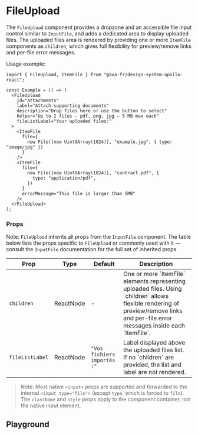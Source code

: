 
<Meta of={FileUploadStories} name="FileUpload" />

# FileUpload

The `FileUpload` component provides a dropzone and an accessible file input control similar to `InputFile`, and adds a dedicated area to display uploaded files. The uploaded files area is rendered by providing one or more `ItemFile` components as `children`, which gives full flexibility for preview/remove links and per-file error messages.

Usage example:

```tsx
import { FileUpload, ItemFile } from "@axa-fr/design-system-apollo-react";

const Example = () => (
  <FileUpload
    id="attachments"
    label="Attach supporting documents"
    description="Drop files here or use the button to select"
    helper="Up to 2 files — pdf, png, jpg — 5 MB max each"
    fileListLabel="Your uploaded files:"
  >
    <ItemFile
      file={
        new File([new Uint8Array(1024)], "example.jpg", { type: "image/jpg" })
      }
    />
    <ItemFile
      file={
        new File([new Uint8Array(1024)], "contract.pdf", {
          type: "application/pdf",
        })
      }
      errorMessage="This file is larger than 5MB"
    />
  </FileUpload>
);
```

### Props

Note: `FileUpload` inherits all props from the `InputFile` component. The table below lists the props specific to `FileUpload` or commonly used with it — consult the `InputFile` documentation for the full set of inherited props.

<table>
  <thead>
    <tr>
      <th scope="col">Prop</th>
      <th scope="col">Type</th>
      <th scope="col">Default</th>
      <th scope="col">Description</th>
    </tr>
  </thead>
  <tbody>
    <tr>
      <td>
        <code>children</code>
      </td>
      <td>ReactNode</td>
      <td>-</td>
      <td>
        One or more `ItemFile` elements representing uploaded files. Using
        `children` allows flexible rendering of preview/remove links and
        per-file error messages inside each `ItemFile`.
      </td>
    </tr>
    <tr>
      <td>
        <code>fileListLabel</code>
      </td>
      <td>ReactNode</td>
      <td>
        <code>"Vos fichiers importés :"</code>
      </td>
      <td>
        Label displayed above the uploaded files list. If no `children` are
        provided, the list and label are not rendered.
      </td>
    </tr>
  </tbody>
</table>

> Note: Most native `<input>` props are supported and forwarded to the internal `<input type="file">` (except `type`, which is forced to `file`).
> The `className` and `style` props apply to the component container, not the native input element.

## Playground

<Canvas of={FileUploadStories.Playground} />

<Controls of={FileUploadStories.Playground} />
